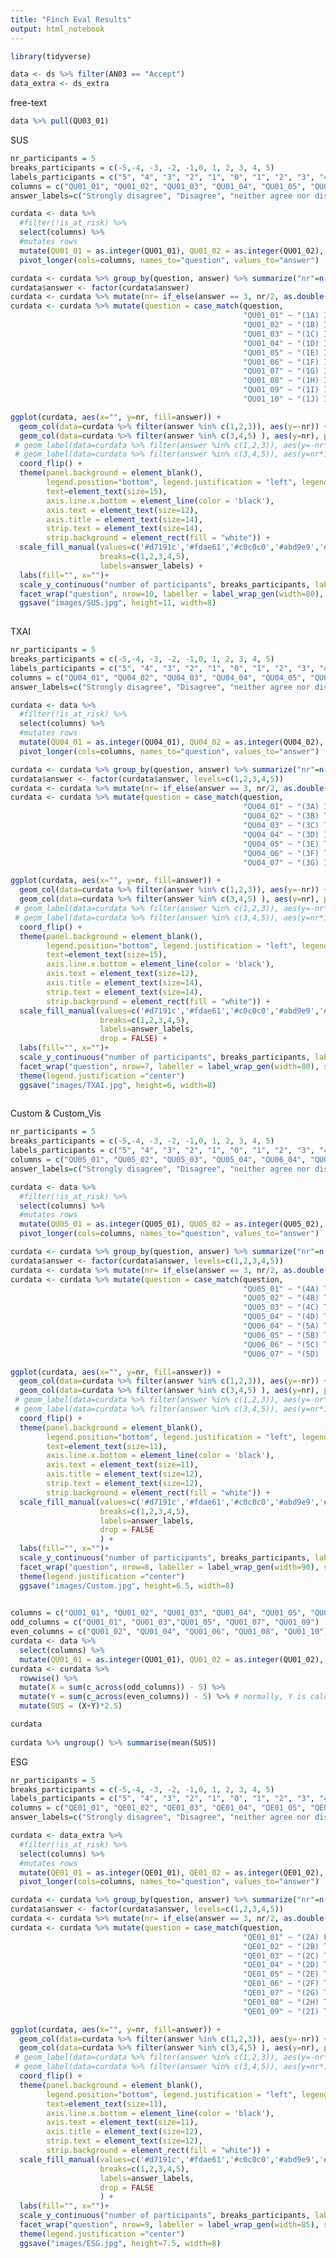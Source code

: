 ```yaml
---
title: "Finch Eval Results"
output: html_notebook
---
```


```r
library(tidyverse)

data <- ds %>% filter(AN03 == "Accept")
data_extra <- ds_extra
```

free-text
```r
data %>% pull(QU03_01)
```

SUS

```r
nr_participants = 5
breaks_participants = c(-5,-4, -3, -2, -1,0, 1, 2, 3, 4, 5)
labels_participants = c("5", "4", "3", "2", "1", "0", "1", "2", "3", "4", "5")
columns = c("QU01_01", "QU01_02", "QU01_03", "QU01_04", "QU01_05", "QU01_06", "QU01_07", "QU01_08", "QU01_09", "QU01_10")
answer_labels=c("Strongly disagree", "Disagree", "neither agree nor disagree", "Agree", "Strongly agree")

curdata <- data %>% 
  #filter(!is_at_risk) %>%
  select(columns) %>%
  #mutates rows
  mutate(QU01_01 = as.integer(QU01_01), QU01_02 = as.integer(QU01_02), QU01_03 = as.integer(QU01_03), QU01_04 = as.integer(QU01_04), QU01_05 = as.integer(QU01_05), QU01_06 = as.integer(QU01_06), QU01_07 = as.integer(QU01_07), QU01_08 = as.integer(QU01_08), QU01_09 = as.integer(QU01_09), QU01_10 = as.integer(QU01_10), .keep="unused") %>%
  pivot_longer(cols=columns, names_to="question", values_to="answer")

curdata <- curdata %>% group_by(question, answer) %>% summarize("nr"=n())
curdata$answer <- factor(curdata$answer)
curdata <- curdata %>% mutate(nr= if_else(answer == 3, nr/2, as.double(nr)))
curdata <- curdata %>% mutate(question = case_match(question, 
                                                    "QU01_01" ~ "(1A) I think that I would like to use this system frequently.",
                                                    "QU01_02" ~ "(1B) I found the system unnecessarily complex. (reversed)",
                                                    "QU01_03" ~ "(1C) I thought the system was easy to use.",
                                                    "QU01_04" ~ "(1D) I think that I would need the support of a technical person to be able to use this system. (reversed)",
                                                    "QU01_05" ~ "(1E) I found the various functions in this system were well integrated.",
                                                    "QU01_06" ~ "(1F) I thought there was too much inconsistency in this system. (reversed)",
                                                    "QU01_07" ~ "(1G) I would imagine that most people would learn to use this system very quickly.",
                                                    "QU01_08" ~ "(1H) I found the system very cumbersome to use. (reversed)",
                                                    "QU01_09" ~ "(1I) I felt very confident using the system.",
                                                    "QU01_10" ~ "(1J) I needed to learn a lot of things before I could get going with this system (reversed)"))

ggplot(curdata, aes(x="", y=nr, fill=answer)) + 
  geom_col(data=curdata %>% filter(answer %in% c(1,2,3)), aes(y=-nr)) + 
  geom_col(data=curdata %>% filter(answer %in% c(3,4,5) ), aes(y=nr), position = position_stack(reverse = TRUE)) + 
 # geom_label(data=curdata %>% filter(answer %in% c(1,2,3)), aes(y=-nr*1.7, label=nr))+
 # geom_label(data=curdata %>% filter(answer %in% c(3,4,5)), aes(y=nr*1.5, label=nr))+
  coord_flip() + 
  theme(panel.background = element_blank(), 
        legend.position="bottom", legend.justification = "left", legend.margin = margin(t = 0, r = 0, b = 0, l = -25, unit = "mm"),
        text=element_text(size=15),
        axis.line.x.bottom = element_line(color = 'black'),
        axis.text = element_text(size=12),
        axis.title = element_text(size=14),
        strip.text = element_text(size=14),
        strip.background = element_rect(fill = "white")) +
  scale_fill_manual(values=c('#d7191c','#fdae61','#c0c0c0','#abd9e9','#2c7bb6'), 
                    breaks=c(1,2,3,4,5),
                    labels=answer_labels) +
  labs(fill="", x="")+
  scale_y_continuous("number of participants", breaks_participants, labels=labels_participants, limits=c(-nr_participants,nr_participants)) +
  facet_wrap("question", nrow=10, labeller = label_wrap_gen(width=80), scales="free")
  ggsave("images/SUS.jpg", height=11, width=8)
  
```


TXAI

```r
nr_participants = 5
breaks_participants = c(-5,-4, -3, -2, -1,0, 1, 2, 3, 4, 5)
labels_participants = c("5", "4", "3", "2", "1", "0", "1", "2", "3", "4", "5")
columns = c("QU04_01", "QU04_02", "QU04_03", "QU04_04", "QU04_05", "QU04_06", "QU04_07")
answer_labels=c("Strongly disagree", "Disagree", "neither agree nor disagree", "Agree", "Strongly agree")

curdata <- data %>% 
  #filter(!is_at_risk) %>%
  select(columns) %>%
  #mutates rows
  mutate(QU04_01 = as.integer(QU04_01), QU04_02 = as.integer(QU04_02), QU04_03 = as.integer(QU04_03), QU04_04 = as.integer(QU04_04), QU04_05 = as.integer(QU04_05), QU04_06 = as.integer(QU04_06), QU04_07 = as.integer(QU04_07), .keep="unused") %>%
  pivot_longer(cols=columns, names_to="question", values_to="answer")

curdata <- curdata %>% group_by(question, answer) %>% summarize("nr"=n())
curdata$answer <- factor(curdata$answer, levels=c(1,2,3,4,5))
curdata <- curdata %>% mutate(nr= if_else(answer == 3, nr/2, as.double(nr)))
curdata <- curdata %>% mutate(question = case_match(question, 
                                                    "QU04_01" ~ "(3A) I am confident in this tool. I feel that it works well.",
                                                    "QU04_02" ~ "(3B) The outputs of this tool are very predictable.",
                                                    "QU04_03" ~ "(3C) This tool is very reliable. I can count on it to be correct all the time.",
                                                    "QU04_04" ~ "(3D) I feel safe that when I rely on this tool I will get the right answers.",
                                                    "QU04_05" ~ "(3E) This tool is efficient in that it works very quickly.",
                                                    "QU04_06" ~ "(3F) This tool can perform the task better than a novice human user.",
                                                    "QU04_07" ~ "(3G) I like using this tool for decision making."))

ggplot(curdata, aes(x="", y=nr, fill=answer)) + 
  geom_col(data=curdata %>% filter(answer %in% c(1,2,3)), aes(y=-nr)) + 
  geom_col(data=curdata %>% filter(answer %in% c(3,4,5) ), aes(y=nr), position = position_stack(reverse = TRUE)) + 
 # geom_label(data=curdata %>% filter(answer %in% c(1,2,3)), aes(y=-nr*1.7, label=nr))+
 # geom_label(data=curdata %>% filter(answer %in% c(3,4,5)), aes(y=nr*1.5, label=nr))+
  coord_flip() + 
  theme(panel.background = element_blank(), 
        legend.position="bottom", legend.justification = "left", legend.margin = margin(t = 0, r = 0, b = 0, l = 0, unit = "mm"),
        text=element_text(size=15),
        axis.line.x.bottom = element_line(color = 'black'),
        axis.text = element_text(size=12),
        axis.title = element_text(size=14),
        strip.text = element_text(size=14),
        strip.background = element_rect(fill = "white")) +
  scale_fill_manual(values=c('#d7191c','#fdae61','#c0c0c0','#abd9e9','#2c7bb6'), 
                    breaks=c(1,2,3,4,5),
                    labels=answer_labels,
                    drop = FALSE) +
  labs(fill="", x="")+
  scale_y_continuous("number of participants", breaks_participants, labels=labels_participants, limits=c(-nr_participants,nr_participants)) +
  facet_wrap("question", nrow=7, labeller = label_wrap_gen(width=80), scales="free") +
  theme(legend.justification ="center")
  ggsave("images/TXAI.jpg", height=6, width=8)
  
```


Custom & Custom_Vis
```r
nr_participants = 5
breaks_participants = c(-5,-4, -3, -2, -1,0, 1, 2, 3, 4, 5)
labels_participants = c("5", "4", "3", "2", "1", "0", "1", "2", "3", "4", "5")
columns = c("QU05_01", "QU05_02", "QU05_03", "QU05_04", "QU06_04", "QU06_05", "QU06_06", "QU06_07")
answer_labels=c("Strongly disagree", "Disagree", "neither agree nor disagree", "Agree", "Strongly agree")

curdata <- data %>% 
  #filter(!is_at_risk) %>%
  select(columns) %>%
  #mutates rows
  mutate(QU05_01 = as.integer(QU05_01), QU05_02 = as.integer(QU05_02), QU05_03 = as.integer(QU05_03), QU05_04 = as.integer(QU05_04), QU06_04 = as.integer(QU06_04), QU06_05 = as.integer(QU06_05), QU06_06 = as.integer(QU06_06), QU06_07 = as.integer(QU06_07), .keep="unused") %>%
  pivot_longer(cols=columns, names_to="question", values_to="answer")

curdata <- curdata %>% group_by(question, answer) %>% summarize("nr"=n())
curdata$answer <- factor(curdata$answer, levels=c(1,2,3,4,5))
curdata <- curdata %>% mutate(nr= if_else(answer == 3, nr/2, as.double(nr)))
curdata <- curdata %>% mutate(question = case_match(question, 
                                                    "QU05_01" ~ "(4A) The tool emphasizes what is special or unique in the data.",
                                                    "QU05_02" ~ "(4B) The tool distinguishes positive and negative contributions of features.",
                                                    "QU05_03" ~ "(4C) The tool offers an easily interpretable summary of the features",
                                                    "QU05_04" ~ "(4D) The tool helps me validate if I can trust the shown results.",
                                                    "QU06_04" ~ "(5A) The charts provided by the tool are easy to interpret.",
                                                    "QU06_05" ~ "(5B) The charts provided by the tool are visually pleasing.",
                                                    "QU06_06" ~ "(5C) The charts provided by the tool are helpful for finding feature interactions.",
                                                    "QU06_07" ~ "(5D)  The charts provided by the tool are helpful for interpreting feature interactions."))

ggplot(curdata, aes(x="", y=nr, fill=answer)) + 
  geom_col(data=curdata %>% filter(answer %in% c(1,2,3)), aes(y=-nr)) + 
  geom_col(data=curdata %>% filter(answer %in% c(3,4,5) ), aes(y=nr), position = position_stack(reverse = TRUE)) + 
 # geom_label(data=curdata %>% filter(answer %in% c(1,2,3)), aes(y=-nr*1.7, label=nr))+
 # geom_label(data=curdata %>% filter(answer %in% c(3,4,5)), aes(y=nr*1.5, label=nr))+
  coord_flip() + 
  theme(panel.background = element_blank(), 
        legend.position="bottom", legend.justification = "left", legend.margin = margin(t = 0, r = 0, b = 0, l = 0, unit = "mm"),
        text=element_text(size=11),
        axis.line.x.bottom = element_line(color = 'black'),
        axis.text = element_text(size=11),
        axis.title = element_text(size=12),
        strip.text = element_text(size=12),
        strip.background = element_rect(fill = "white")) +
  scale_fill_manual(values=c('#d7191c','#fdae61','#c0c0c0','#abd9e9','#2c7bb6'), 
                    breaks=c(1,2,3,4,5),
                    labels=answer_labels,
                    drop = FALSE
                    ) +
  labs(fill="", x="")+
  scale_y_continuous("number of participants", breaks_participants, labels=labels_participants, limits=c(-nr_participants,nr_participants)) +
  facet_wrap("question", nrow=8, labeller = label_wrap_gen(width=90), scales="free") +
  theme(legend.justification ="center")
  ggsave("images/Custom.jpg", height=6.5, width=8)
  
```


```r
columns = c("QU01_01", "QU01_02", "QU01_03", "QU01_04", "QU01_05", "QU01_06", "QU01_07", "QU01_08", "QU01_09", "QU01_10")
odd_columns = c("QU01_01", "QU01_03","QU01_05", "QU01_07", "QU01_09")
even_columns = c("QU01_02", "QU01_04", "QU01_06", "QU01_08", "QU01_10")
curdata <- data %>% 
  select(columns) %>%
  mutate(QU01_01 = as.integer(QU01_01), QU01_02 = as.integer(QU01_02), QU01_03 = as.integer(QU01_03), QU01_04 = as.integer(QU01_04), QU01_05 = as.integer(QU01_05), QU01_06 = as.integer(QU01_06), QU01_07 = as.integer(QU01_07), QU01_08 = as.integer(QU01_08), QU01_09 = as.integer(QU01_09), QU01_10 = as.integer(QU01_10), .keep="unused")
curdata <- curdata %>%
  rowwise() %>%
  mutate(X = sum(c_across(odd_columns)) - 5) %>%
  mutate(Y = sum(c_across(even_columns)) - 5) %>% # normally, Y is calculated reversed, but our numbers are already reversed
  mutate(SUS = (X+Y)*2.5)

curdata
  
curdata %>% ungroup() %>% summarise(mean(SUS))
```

ESG
```r
nr_participants = 5
breaks_participants = c(-5,-4, -3, -2, -1,0, 1, 2, 3, 4, 5)
labels_participants = c("5", "4", "3", "2", "1", "0", "1", "2", "3", "4", "5")
columns = c("QE01_01", "QE01_02", "QE01_03", "QE01_04", "QE01_05", "QE01_06", "QE01_07", "QE01_08", "QE01_09")
answer_labels=c("Strongly disagree", "Disagree", "neither agree nor disagree", "Agree", "Strongly agree")

curdata <- data_extra %>% 
  #filter(!is_at_risk) %>%
  select(columns) %>%
  #mutates rows
  mutate(QE01_01 = as.integer(QE01_01), QE01_02 = as.integer(QE01_02), QE01_03 = as.integer(QE01_03), QE01_04 = as.integer(QE01_04), QE01_05 = as.integer(QE01_05), QE01_06 = as.integer(QE01_06), QE01_07 = as.integer(QE01_07), QE01_08 = as.integer(QE01_08), QE01_09 = as.integer(QE01_09), .keep="unused") %>%
  pivot_longer(cols=columns, names_to="question", values_to="answer")

curdata <- curdata %>% group_by(question, answer) %>% summarize("nr"=n())
curdata$answer <- factor(curdata$answer, levels=c(1,2,3,4,5))
curdata <- curdata %>% mutate(nr= if_else(answer == 3, nr/2, as.double(nr)))
curdata <- curdata %>% mutate(question = case_match(question, 
                                                    "QE01_01" ~ "(2A) From the explanation, I understand how the model works.",
                                                    "QE01_02" ~ "(2B) This explanation of how the model works is satisfying.",
                                                    "QE01_03" ~ "(2C) This explanation of how the model works has sufficient detail.",
                                                    "QE01_04" ~ "(2D) This explanation seems complete.",
                                                    "QE01_05" ~ "(2E) This explanation shows me how accurate the model is.",
                                                    "QE01_06" ~ "(2F) This explanation shows me how reliable the model is.",
                                                    "QE01_07" ~ "(2G) This explanation tells me how to use the model.",
                                                    "QE01_08" ~ "(2H) This explanation is useful to my goals.",
                                                    "QE01_09" ~ "(2I) This explanation helps me know when I should trust and not trust the model."))

ggplot(curdata, aes(x="", y=nr, fill=answer)) + 
  geom_col(data=curdata %>% filter(answer %in% c(1,2,3)), aes(y=-nr)) + 
  geom_col(data=curdata %>% filter(answer %in% c(3,4,5) ), aes(y=nr), position = position_stack(reverse = TRUE)) + 
 # geom_label(data=curdata %>% filter(answer %in% c(1,2,3)), aes(y=-nr*1.7, label=nr))+
 # geom_label(data=curdata %>% filter(answer %in% c(3,4,5)), aes(y=nr*1.5, label=nr))+
  coord_flip() + 
  theme(panel.background = element_blank(), 
        legend.position="bottom", legend.justification = "left", legend.margin = margin(t = 0, r = 0, b = 0, l = 0, unit = "mm"),
        text=element_text(size=11),
        axis.line.x.bottom = element_line(color = 'black'),
        axis.text = element_text(size=11),
        axis.title = element_text(size=12),
        strip.text = element_text(size=12),
        strip.background = element_rect(fill = "white")) +
  scale_fill_manual(values=c('#d7191c','#fdae61','#c0c0c0','#abd9e9','#2c7bb6'), 
                    breaks=c(1,2,3,4,5),
                    labels=answer_labels,
                    drop = FALSE
                    ) +
  labs(fill="", x="")+
  scale_y_continuous("number of participants", breaks_participants, labels=labels_participants, limits=c(-nr_participants,nr_participants)) +
  facet_wrap("question", nrow=9, labeller = label_wrap_gen(width=85), scales="free") +
  theme(legend.justification ="center")
  ggsave("images/ESG.jpg", height=7.5, width=8)
  
```